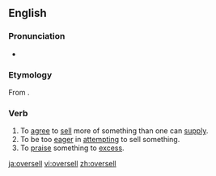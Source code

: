 ==English==

===Pronunciation===
* {{IPA|/ˈovəɻsɛl/}}
*: {{rhymes|ɛl}}

===Etymology===
From {{prefix|over|sell}}.

===Verb===
{{en-verb|oversells|overselling|oversold}} {{transitive}}

# To [[agree]] to [[sell]] more of something than one can [[supply]].
# To be too [[eager]] in [[attempting]] to sell something.
# To [[praise]] something to [[excess]].

[[ja:oversell]]
[[vi:oversell]]
[[zh:oversell]]
